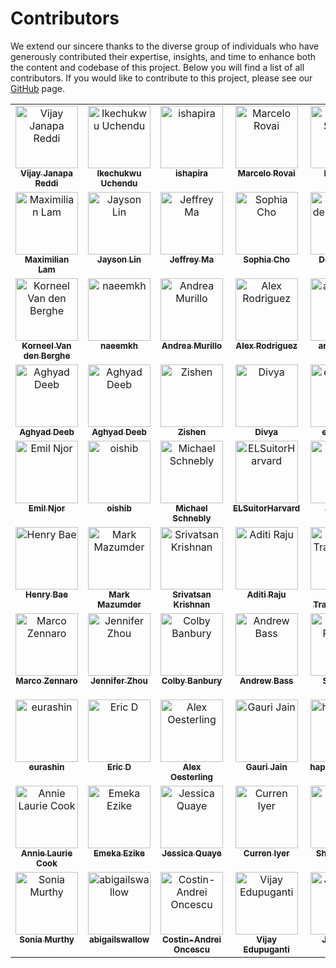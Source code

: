# Contributors {.unnumbered}

We extend our sincere thanks to the diverse group of individuals who have generously contributed their expertise, insights, and time to enhance both the content and codebase of this project. Below you will find a list of all contributors. If you would like to contribute to this project, please see our [GitHub](https://github.com/harvard-edge/cs249r_book) page.


<style>

  /* Base styles for the contributors' table */
.contributors-table {
  width: 100%;
  text-align: center;
}

/* Styles for the table cells */
.contributors-table td {
  vertical-align: top;
}

/* Media query for screens smaller than a certain width (e.g., 768px) */
@media (max-width: 768px) {
  /* Convert table rows and cells to block elements */
  .contributors-table,
  .contributors-table tbody,
  .contributors-table tr,
  .contributors-table td {
    display: block;
    width: 100%;
  }

  /* Hide the redundant td elements that are empty or not needed */
  .contributors-table td:empty {
    display: none;
  }

  /* Adjust padding and margins for mobile view */
  .contributors-table td {
    /* Adjust padding and margins as needed */
    padding: 10px;
    margin-bottom: 10px;
    /* Create a border or separator effect */
    border-bottom: 1px solid #eaeaea;
  }

  /* Ensure images and content scale correctly */
  .contributors-table img {
    width: 100px; /* or any other appropriate size */
    height: auto;
    margin: 0 auto; /* centers the image */
  }

  /* Optional: Style the name to be more prominent on mobile */
  .contributors-table sub {
    display: block;
    margin-top: 5px;
    font-size: larger; /* makes the name larger */
  }
}

/* Ensure the class is added to the table element */
.contributors-table {
  /* Additional styling if needed */
}
  </style>


<!-- ALL-CONTRIBUTORS-LIST:START - Do not remove or modify this section -->
<!-- prettier-ignore-start -->
<!-- markdownlint-disable -->
<table>
  <tbody>
    <tr>
      <td align="center" valign="top" width="20%"><a href="https://github.com/profvjreddi"><img src="https://avatars.githubusercontent.com/profvjreddi?s=100" width="100px;" alt="Vijay Janapa Reddi"/><br /><sub><b>Vijay Janapa Reddi</b></sub></a><br /></td>
      <td align="center" valign="top" width="20%"><a href="https://github.com/uchendui"><img src="https://avatars.githubusercontent.com/uchendui?s=100" width="100px;" alt="Ikechukwu Uchendu"/><br /><sub><b>Ikechukwu Uchendu</b></sub></a><br /></td>
      <td align="center" valign="top" width="20%"><a href="https://github.com/ishapira1"><img src="https://avatars.githubusercontent.com/ishapira1?s=100" width="100px;" alt="ishapira"/><br /><sub><b>ishapira</b></sub></a><br /></td>
      <td align="center" valign="top" width="20%"><a href="https://github.com/Mjrovai"><img src="https://avatars.githubusercontent.com/Mjrovai?s=100" width="100px;" alt="Marcelo Rovai"/><br /><sub><b>Marcelo Rovai</b></sub></a><br /></td>
      <td align="center" valign="top" width="20%"><a href="https://github.com/mpstewart1"><img src="https://avatars.githubusercontent.com/mpstewart1?s=100" width="100px;" alt="Matthew Stewart"/><br /><sub><b>Matthew Stewart</b></sub></a><br /></td>
    </tr>
    <tr>
      <td align="center" valign="top" width="20%"><a href="https://github.com/harvard-edge/cs249r_book/graphs/contributors"><img src="https://www.gravatar.com/avatar/613d3a2e949553ea5ddca6b86cfa0165?d=identicon&s=100?s=100" width="100px;" alt="Maximilian Lam"/><br /><sub><b>Maximilian Lam</b></sub></a><br /></td>
      <td align="center" valign="top" width="20%"><a href="https://github.com/jaysonzlin"><img src="https://avatars.githubusercontent.com/jaysonzlin?s=100" width="100px;" alt="Jayson Lin"/><br /><sub><b>Jayson Lin</b></sub></a><br /></td>
      <td align="center" valign="top" width="20%"><a href="https://github.com/18jeffreyma"><img src="https://avatars.githubusercontent.com/18jeffreyma?s=100" width="100px;" alt="Jeffrey Ma"/><br /><sub><b>Jeffrey Ma</b></sub></a><br /></td>
      <td align="center" valign="top" width="20%"><a href="https://github.com/sophiacho1"><img src="https://avatars.githubusercontent.com/sophiacho1?s=100" width="100px;" alt="Sophia Cho"/><br /><sub><b>Sophia Cho</b></sub></a><br /></td>
      <td align="center" valign="top" width="20%"><a href="https://github.com/V0XNIHILI"><img src="https://avatars.githubusercontent.com/V0XNIHILI?s=100" width="100px;" alt="Douwe den Blanken"/><br /><sub><b>Douwe den Blanken</b></sub></a><br /></td>
    </tr>
    <tr>
      <td align="center" valign="top" width="20%"><a href="https://github.com/korneelf1"><img src="https://avatars.githubusercontent.com/korneelf1?s=100" width="100px;" alt="Korneel Van den Berghe"/><br /><sub><b>Korneel Van den Berghe</b></sub></a><br /></td>
      <td align="center" valign="top" width="20%"><a href="https://github.com/Naeemkh"><img src="https://avatars.githubusercontent.com/Naeemkh?s=100" width="100px;" alt="naeemkh"/><br /><sub><b>naeemkh</b></sub></a><br /></td>
      <td align="center" valign="top" width="20%"><a href="https://github.com/andreamurillomtz"><img src="https://avatars.githubusercontent.com/andreamurillomtz?s=100" width="100px;" alt="Andrea Murillo"/><br /><sub><b>Andrea Murillo</b></sub></a><br /></td>
      <td align="center" valign="top" width="20%"><a href="https://github.com/alxrod"><img src="https://avatars.githubusercontent.com/alxrod?s=100" width="100px;" alt="Alex Rodriguez"/><br /><sub><b>Alex Rodriguez</b></sub></a><br /></td>
      <td align="center" valign="top" width="20%"><a href="https://github.com/arnaumarin"><img src="https://avatars.githubusercontent.com/arnaumarin?s=100" width="100px;" alt="arnaumarin"/><br /><sub><b>arnaumarin</b></sub></a><br /></td>
    </tr>
    <tr>
      <td align="center" valign="top" width="20%"><a href="https://github.com/aptl26"><img src="https://avatars.githubusercontent.com/aptl26?s=100" width="100px;" alt="Aghyad Deeb"/><br /><sub><b>Aghyad Deeb</b></sub></a><br /></td>
      <td align="center" valign="top" width="20%"><a href="https://github.com/harvard-edge/cs249r_book/graphs/contributors"><img src="https://www.gravatar.com/avatar/2e775865be2da637187b2079acb92e83?d=identicon&s=100?s=100" width="100px;" alt="Aghyad Deeb"/><br /><sub><b>Aghyad Deeb</b></sub></a><br /></td>
      <td align="center" valign="top" width="20%"><a href="https://github.com/zishenwan"><img src="https://avatars.githubusercontent.com/zishenwan?s=100" width="100px;" alt="Zishen"/><br /><sub><b>Zishen</b></sub></a><br /></td>
      <td align="center" valign="top" width="20%"><a href="https://github.com/DivyaAmirtharaj"><img src="https://avatars.githubusercontent.com/DivyaAmirtharaj?s=100" width="100px;" alt="Divya"/><br /><sub><b>Divya</b></sub></a><br /></td>
      <td align="center" valign="top" width="20%"><a href="https://github.com/eliasab16"><img src="https://avatars.githubusercontent.com/eliasab16?s=100" width="100px;" alt="eliasab16"/><br /><sub><b>eliasab16</b></sub></a><br /></td>
    </tr>
    <tr>
      <td align="center" valign="top" width="20%"><a href="https://github.com/Ekhao"><img src="https://avatars.githubusercontent.com/Ekhao?s=100" width="100px;" alt="Emil Njor"/><br /><sub><b>Emil Njor</b></sub></a><br /></td>
      <td align="center" valign="top" width="20%"><a href="https://github.com/oishib"><img src="https://avatars.githubusercontent.com/oishib?s=100" width="100px;" alt="oishib"/><br /><sub><b>oishib</b></sub></a><br /></td>
      <td align="center" valign="top" width="20%"><a href="https://github.com/michael-schnebly"><img src="https://avatars.githubusercontent.com/michael-schnebly?s=100" width="100px;" alt="Michael Schnebly"/><br /><sub><b>Michael Schnebly</b></sub></a><br /></td>
      <td align="center" valign="top" width="20%"><a href="https://github.com/ELSuitorHarvard"><img src="https://avatars.githubusercontent.com/ELSuitorHarvard?s=100" width="100px;" alt="ELSuitorHarvard"/><br /><sub><b>ELSuitorHarvard</b></sub></a><br /></td>
      <td align="center" valign="top" width="20%"><a href="https://github.com/jared-ni"><img src="https://avatars.githubusercontent.com/jared-ni?s=100" width="100px;" alt="Jared Ni"/><br /><sub><b>Jared Ni</b></sub></a><br /></td>
    </tr>
    <tr>
      <td align="center" valign="top" width="20%"><a href="https://github.com/BaeHenryS"><img src="https://avatars.githubusercontent.com/BaeHenryS?s=100" width="100px;" alt="Henry Bae"/><br /><sub><b>Henry Bae</b></sub></a><br /></td>
      <td align="center" valign="top" width="20%"><a href="https://github.com/mmaz"><img src="https://avatars.githubusercontent.com/mmaz?s=100" width="100px;" alt="Mark Mazumder"/><br /><sub><b>Mark Mazumder</b></sub></a><br /></td>
      <td align="center" valign="top" width="20%"><a href="https://github.com/srivatsankrishnan"><img src="https://avatars.githubusercontent.com/srivatsankrishnan?s=100" width="100px;" alt="Srivatsan Krishnan"/><br /><sub><b>Srivatsan Krishnan</b></sub></a><br /></td>
      <td align="center" valign="top" width="20%"><a href="https://github.com/AditiR-42"><img src="https://avatars.githubusercontent.com/AditiR-42?s=100" width="100px;" alt="Aditi Raju"/><br /><sub><b>Aditi Raju</b></sub></a><br /></td>
      <td align="center" valign="top" width="20%"><a href="https://github.com/pongtr"><img src="https://avatars.githubusercontent.com/pongtr?s=100" width="100px;" alt="Pong Trairatvorakul"/><br /><sub><b>Pong Trairatvorakul</b></sub></a><br /></td>
    </tr>
    <tr>
      <td align="center" valign="top" width="20%"><a href="https://github.com/marcozennaro"><img src="https://avatars.githubusercontent.com/marcozennaro?s=100" width="100px;" alt="Marco Zennaro"/><br /><sub><b>Marco Zennaro</b></sub></a><br /></td>
      <td align="center" valign="top" width="20%"><a href="https://github.com/jzhou1318"><img src="https://avatars.githubusercontent.com/jzhou1318?s=100" width="100px;" alt="Jennifer Zhou"/><br /><sub><b>Jennifer Zhou</b></sub></a><br /></td>
      <td align="center" valign="top" width="20%"><a href="https://github.com/colbybanbury"><img src="https://avatars.githubusercontent.com/colbybanbury?s=100" width="100px;" alt="Colby Banbury"/><br /><sub><b>Colby Banbury</b></sub></a><br /></td>
      <td align="center" valign="top" width="20%"><a href="https://github.com/arbass22"><img src="https://avatars.githubusercontent.com/arbass22?s=100" width="100px;" alt="Andrew Bass"/><br /><sub><b>Andrew Bass</b></sub></a><br /></td>
      <td align="center" valign="top" width="20%"><a href="https://github.com/ShvetankPrakash"><img src="https://avatars.githubusercontent.com/ShvetankPrakash?s=100" width="100px;" alt="Shvetank Prakash"/><br /><sub><b>Shvetank Prakash</b></sub></a><br /></td>
    </tr>
    <tr>
      <td align="center" valign="top" width="20%"><a href="https://github.com/eurashin"><img src="https://avatars.githubusercontent.com/eurashin?s=100" width="100px;" alt="eurashin"/><br /><sub><b>eurashin</b></sub></a><br /></td>
      <td align="center" valign="top" width="20%"><a href="https://github.com/gnodipac886"><img src="https://avatars.githubusercontent.com/gnodipac886?s=100" width="100px;" alt="Eric D"/><br /><sub><b>Eric D</b></sub></a><br /></td>
      <td align="center" valign="top" width="20%"><a href="https://github.com/alex-oesterling"><img src="https://avatars.githubusercontent.com/alex-oesterling?s=100" width="100px;" alt="Alex Oesterling"/><br /><sub><b>Alex Oesterling</b></sub></a><br /></td>
      <td align="center" valign="top" width="20%"><a href="https://github.com/Gjain234"><img src="https://avatars.githubusercontent.com/Gjain234?s=100" width="100px;" alt="Gauri Jain"/><br /><sub><b>Gauri Jain</b></sub></a><br /></td>
      <td align="center" valign="top" width="20%"><a href="https://github.com/happyappledog"><img src="https://avatars.githubusercontent.com/happyappledog?s=100" width="100px;" alt="happyappledog"/><br /><sub><b>happyappledog</b></sub></a><br /></td>
    </tr>
    <tr>
      <td align="center" valign="top" width="20%"><a href="https://github.com/harvard-edge/cs249r_book/graphs/contributors"><img src="https://www.gravatar.com/avatar/c3bc0d62ac9c74d7a8d414af692451bb?d=identicon&s=100?s=100" width="100px;" alt="Annie Laurie Cook"/><br /><sub><b>Annie Laurie Cook</b></sub></a><br /></td>
      <td align="center" valign="top" width="20%"><a href="https://github.com/eezike"><img src="https://avatars.githubusercontent.com/eezike?s=100" width="100px;" alt="Emeka Ezike"/><br /><sub><b>Emeka Ezike</b></sub></a><br /></td>
      <td align="center" valign="top" width="20%"><a href="https://github.com/jessicaquaye"><img src="https://avatars.githubusercontent.com/jessicaquaye?s=100" width="100px;" alt="Jessica Quaye"/><br /><sub><b>Jessica Quaye</b></sub></a><br /></td>
      <td align="center" valign="top" width="20%"><a href="https://github.com/ciyer64"><img src="https://avatars.githubusercontent.com/ciyer64?s=100" width="100px;" alt="Curren Iyer"/><br /><sub><b>Curren Iyer</b></sub></a><br /></td>
      <td align="center" valign="top" width="20%"><a href="https://github.com/sjohri20"><img src="https://avatars.githubusercontent.com/sjohri20?s=100" width="100px;" alt="Shreya Johri"/><br /><sub><b>Shreya Johri</b></sub></a><br /></td>
    </tr>
    <tr>
      <td align="center" valign="top" width="20%"><a href="https://github.com/skmur"><img src="https://avatars.githubusercontent.com/skmur?s=100" width="100px;" alt="Sonia Murthy"/><br /><sub><b>Sonia Murthy</b></sub></a><br /></td>
      <td align="center" valign="top" width="20%"><a href="https://github.com/abigailswallow"><img src="https://avatars.githubusercontent.com/abigailswallow?s=100" width="100px;" alt="abigailswallow"/><br /><sub><b>abigailswallow</b></sub></a><br /></td>
      <td align="center" valign="top" width="20%"><a href="https://github.com/harvard-edge/cs249r_book/graphs/contributors"><img src="https://www.gravatar.com/avatar/41b331507fc9006e6d38b9e5e24550cd?d=identicon&s=100?s=100" width="100px;" alt="Costin-Andrei Oncescu"/><br /><sub><b>Costin-Andrei Oncescu</b></sub></a><br /></td>
      <td align="center" valign="top" width="20%"><a href="https://github.com/vijay-edu"><img src="https://avatars.githubusercontent.com/vijay-edu?s=100" width="100px;" alt="Vijay Edupuganti"/><br /><sub><b>Vijay Edupuganti</b></sub></a><br /></td>
      <td align="center" valign="top" width="20%"><a href="https://github.com/jasonlyik"><img src="https://avatars.githubusercontent.com/jasonlyik?s=100" width="100px;" alt="Jason Yik"/><br /><sub><b>Jason Yik</b></sub></a><br /></td>
    </tr>
  </tbody>
</table>

<!-- markdownlint-restore -->
<!-- prettier-ignore-end -->

<!-- ALL-CONTRIBUTORS-LIST:END -->


<script>
document.addEventListener('DOMContentLoaded', (event) => {
  // Query the table using a distinctive feature, like an embedded GitHub link within a table cell.
  var githubTables = document.querySelectorAll('table a[href^="https://github.com/"]');
  githubTables.forEach(function(githubLink) {
    var table = githubLink.closest('table'); // Find the closest table ancestor
    if (table) {
      table.classList.add('contributors-table'); // Add the 'contributors-table' class
    }
  });
});
</script>